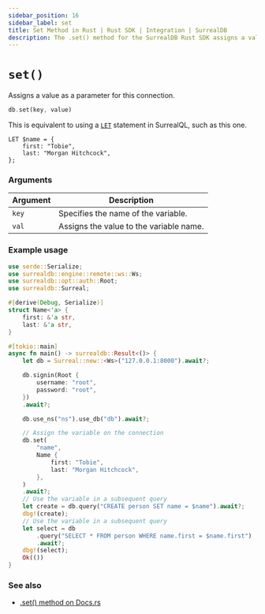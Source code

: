 ```yaml
---
sidebar_position: 16
sidebar_label: set
title: Set Method in Rust | Rust SDK | Integration | SurrealDB
description: The .set() method for the SurrealDB Rust SDK assigns a value as a parameter for this connection.
---
```


# `set()`


Assigns a value as a parameter for this connection.

```rust title="Method Syntax"
db.set(key, value)
```

This is equivalent to using a [`LET`](/docs/surrealql/statements/let) statement in SurrealQL, such as this one.

```surql
LET $name = {
    first: "Tobie",
    last: "Morgan Hitchcock",
};
```

### Arguments

<table>
    <thead>
        <tr>
            <th colspan="2" scope="col">Argument</th>
            <th colspan="2" scope="col">Description</th>
        </tr>
    </thead>
    <tbody>
        <tr>
            <td colspan="2" scope="row" data-label="Argument">
                <code>key</code>
            </td>
            <td colspan="2" scope="row" data-label="Description">
                Specifies the name of the variable.
            </td>
        </tr>
        <tr>
            <td colspan="2" scope="row" data-label="Arguments">
                <code>val</code>
            </td>
            <td colspan="2" scope="row" data-label="Description">
                Assigns the value to the variable name.
            </td>
        </tr>
    </tbody>
</table>

### Example usage

```rust
use serde::Serialize;
use surrealdb::engine::remote::ws::Ws;
use surrealdb::opt::auth::Root;
use surrealdb::Surreal;

#[derive(Debug, Serialize)]
struct Name<'a> {
    first: &'a str,
    last: &'a str,
}

#[tokio::main]
async fn main() -> surrealdb::Result<()> {
    let db = Surreal::new::<Ws>("127.0.0.1:8000").await?;

    db.signin(Root {
        username: "root",
        password: "root",
    })
    .await?;

    db.use_ns("ns").use_db("db").await?;

    // Assign the variable on the connection
    db.set(
        "name",
        Name {
            first: "Tobie",
            last: "Morgan Hitchcock",
        },
    )
    .await?;
    // Use the variable in a subsequent query
    let create = db.query("CREATE person SET name = $name").await?;
    dbg!(create);
    // Use the variable in a subsequent query
    let select = db
        .query("SELECT * FROM person WHERE name.first = $name.first")
        .await?;
    dbg!(select);
    Ok(())
}
```

### See also

* [.set() method on Docs.rs](https://docs.rs/surrealdb/latest/surrealdb/struct.Surreal.html#method.set)